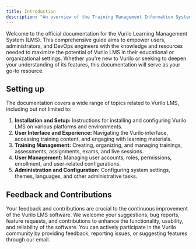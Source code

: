 ---
title: Introduction
description: "An overview of the Training Management Information System."
---

Welcome to the official documentation for the Vurilo Learning Management System (LMS). This comprehensive guide aims to empower users, administrators, and DevOps engineers with the knowledge and resources needed to maximize the potential of Vurilo LMS in their educational or organizational settings. Whether you're new to Vurilo or seeking to deepen your understanding of its features, this documentation will serve as your go-to resource.

## Setting up

The documentation covers a wide range of topics related to Vurilo LMS, including but not limited to:

1. **Installation and Setup:** Instructions for installing and configuring Vurilo LMS on various platforms and environments.
2. **User Interface and Experience:** Navigating the Vurilo interface, accessing training content, and engaging with learning materials.
3. **Training Management:** Creating, organizing, and managing trainings, assessments, assignments, exams, and live sessions.
4. **User Management:** Managing user accounts, roles, permissions, enrollment, and user-related configurations.
5. **Administration and Configuration:** Configuring system settings, themes, languages, and other administrative tasks.

## Feedback and Contributions

Your feedback and contributions are crucial to the continuous improvement of the Vurilo LMS software. We welcome your suggestions, bug reports, feature requests, and contributions to enhance the functionality, usability, and reliability of the software. You can actively participate in the Vurilo community by providing feedback, reporting issues, or suggesting features through our email.
